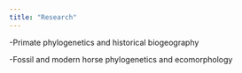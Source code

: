 ```yaml
---
title: "Research"
---
```


-Primate phylogenetics and historical biogeography

-Fossil and modern horse phylogenetics and ecomorphology
